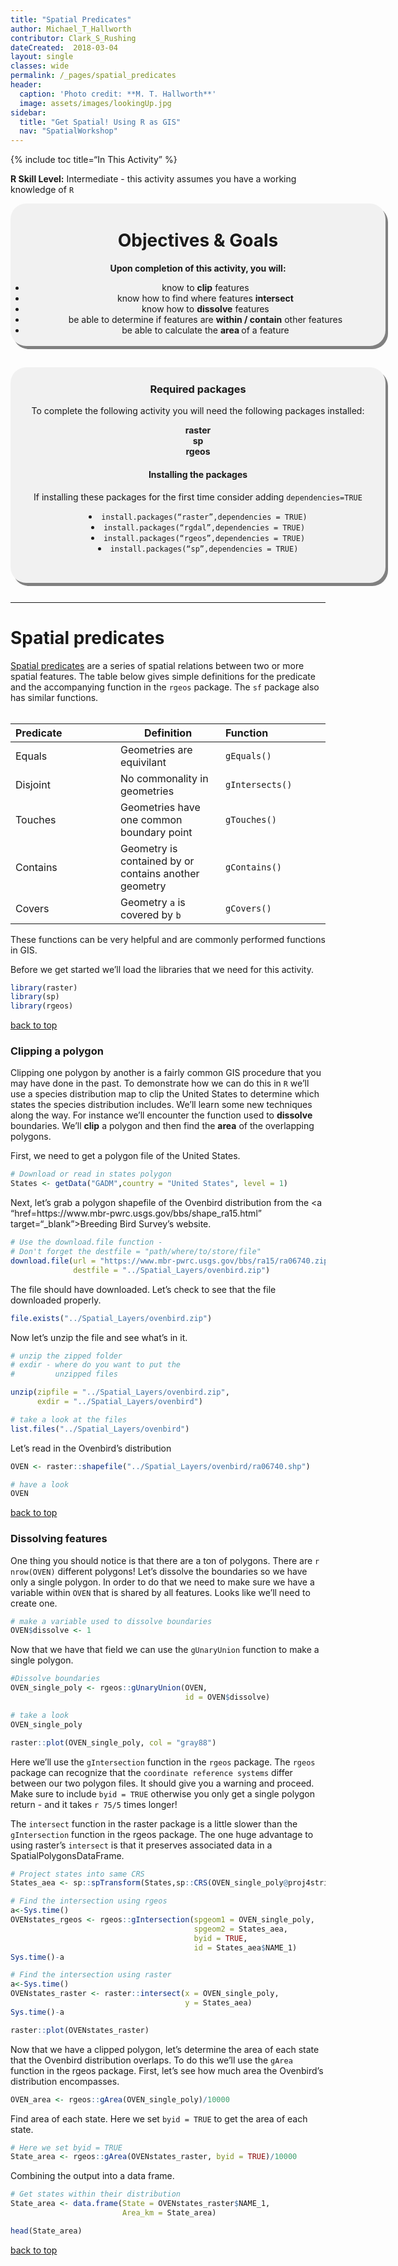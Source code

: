 ```yaml
---
title: "Spatial Predicates"
author: Michael_T_Hallworth
contributor: Clark_S_Rushing
dateCreated:  2018-03-04
layout: single
classes: wide
permalink: /_pages/spatial_predicates
header:
  caption: 'Photo credit: **M. T. Hallworth**'
  image: assets/images/lookingUp.jpg
sidebar:
  title: "Get Spatial! Using R as GIS"
  nav: "SpatialWorkshop"
---
```

<a name="TOP"></a>

{% include toc title="In This Activity" %}

**R Skill Level:** Intermediate - this activity assumes you have a working knowledge of `R` 


<div style="background-color:rgba(0, 0, 0, 0.0470588); border-radius: 25px; text-align:center; vertical-align: middle; padding:3px 0; width: 600px; margin: auto; box-shadow: 4px 5px gray;">

<h1>Objectives & Goals</h1>      
<b>Upon completion of this activity, you will:</b>
<ul>
<li> know to <strong>clip</strong> features </li>
<li> know how to find where features <strong>intersect</strong> </li>
<li> know how to <strong>dissolve</strong> features </li>
<li> be able to determine if features are <strong>within / contain</strong> other features</li>
<li> be able to calculate the <strong> area </strong> of a feature</li>
</ul>
</div>

<br>
<br>
<a name="install.packages"></a>
<div style="background-color:rgba(0, 1, 1, 0.0470588); border-radius: 25px; text-align:center; vertical-align: middle; padding:2px 0; width: 600px; margin: auto; box-shadow: 4px 5px gray;">

<h3> Required packages</h3> 
To complete the following activity you will need the following packages installed:

<strong>raster</strong>                      
<strong>sp</strong>             
<strong>rgeos</strong>                  
  
<h4>Installing the packages</h4>     
If installing these packages for the first time consider adding <code>dependencies=TRUE</code>        

<li><code>install.packages("raster",dependencies = TRUE)</code></li>
<li><code>install.packages("rgdal",dependencies = TRUE)</code></li>
<li><code>install.packages("rgeos",dependencies = TRUE)</code></li>
<li><code>install.packages("sp",dependencies = TRUE)</code></li>
<br> 
</div>
        
<br>
<hr> 

# Spatial predicates
<a href="https://en.wikipedia.org/wiki/DE-9IM#Spatial_predicates" target="_blank">Spatial predicates</a> are a series of spatial relations between two or more spatial features. The table below gives simple definitions for the predicate and the accompanying function in the <code>rgeos</code> package. The <code>sf</code> package also has similar functions.    
<br>
    
|Predicate|Definition|Function|    
|:-------|--------|:-------|
|Equals|Geometries are equivilant|<code>gEquals()</code>|
|Disjoint|No commonality in geometries|<code>gIntersects()</code>|
|Touches|Geometries have one common boundary point|<code>gTouches()</code>|
|Contains|Geometry is contained by or contains another geometry|<code>gContains()</code>|
|Covers|Geometry <code>a</code> is covered by <code>b</code>|<code>gCovers()</code>|

These functions can be very helpful and are commonly performed functions in GIS. 

Before we get started we'll load the libraries that we need for this activity. 
```r
library(raster)
library(sp)
library(rgeos)
```

<a href="#TOP">back to top</a>

### Clipping a polygon

Clipping one polygon by another is a fairly common GIS procedure that you may have done in the past. To demonstrate how we can do this in <code>R</code> we'll use a species distribution map to clip the United States to determine which states the species distribution includes. We'll learn some new techniques along the way. For instance we'll encounter the function used to <strong> dissolve </strong> boundaries. We'll <strong>clip</strong> a polygon and then find the <strong>area</strong> of the overlapping polygons. 

First, we need to get a polygon file of the United States.
```r
# Download or read in states polygon
States <- getData("GADM",country = "United States", level = 1)
```

Next, let's grab a polygon shapefile of the Ovenbird distribution from the <a "href=https://www.mbr-pwrc.usgs.gov/bbs/shape_ra15.html" target="_blank">Breeding Bird Survey's</a> website.
```r
# Use the download.file function -
# Don't forget the destfile = "path/where/to/store/file"
download.file(url = "https://www.mbr-pwrc.usgs.gov/bbs/ra15/ra06740.zip",
              destfile = "../Spatial_Layers/ovenbird.zip")
```

The file should have downloaded. Let's check to see that the file downloaded properly.
```r
file.exists("../Spatial_Layers/ovenbird.zip")
```
Now let's unzip the file and see what's in it. 
```r
# unzip the zipped folder
# exdir - where do you want to put the 
#         unzipped files

unzip(zipfile = "../Spatial_Layers/ovenbird.zip",
      exdir = "../Spatial_Layers/ovenbird")

# take a look at the files
list.files("../Spatial_Layers/ovenbird")
```

Let's read in the Ovenbird's distribution
```r
OVEN <- raster::shapefile("../Spatial_Layers/ovenbird/ra06740.shp")

# have a look
OVEN
```

<a href="#TOP">back to top</a>

### Dissolving features 
One thing you should notice is that there are a ton of polygons. There are `r nrow(OVEN)` different polygons! Let's dissolve the boundaries so we have only a single polygon. In order to do that we need to make sure we have a variable within <code>OVEN</code> that is shared by all features. Looks like we'll need to create one. 
```r
# make a variable used to dissolve boundaries
OVEN$dissolve <- 1
```

Now that we have that field we can use the `gUnaryUnion` function to make a single polygon. 
```r
#Dissolve boundaries
OVEN_single_poly <- rgeos::gUnaryUnion(OVEN, 
                                       id = OVEN$dissolve)

# take a look
OVEN_single_poly
```
```r
raster::plot(OVEN_single_poly, col = "gray88")
```

Here we'll use the <code>gIntersection</code> function in the <code>rgeos</code> package. The <code>rgeos</code> package can recognize that the <code>coordinate reference systems</code> differ between our two polygon files. It should give you a warning and proceed. Make sure to include <code>byid = TRUE</code> otherwise you only get a single polygon return - and it takes `r 75/5` times longer! 

The <code>intersect</code> function in the raster package is a little slower than the <code>gIntersection</code> function in the rgeos package. The one huge advantage to using raster's <code>intersect</code> is that it preserves associated data in a SpatialPolygonsDataFrame. 

```r
# Project states into same CRS
States_aea <- sp::spTransform(States,sp::CRS(OVEN_single_poly@proj4string@projargs))

# Find the intersection using rgeos
a<-Sys.time()
OVENstates_rgeos <- rgeos::gIntersection(spgeom1 = OVEN_single_poly,
                                         spgeom2 = States_aea,
                                         byid = TRUE, 
                                         id = States_aea$NAME_1)
Sys.time()-a

# Find the intersection using raster
a<-Sys.time()
OVENstates_raster <- raster::intersect(x = OVEN_single_poly, 
                                       y = States_aea)
Sys.time()-a
```

```r
raster::plot(OVENstates_raster)
```

Now that we have a clipped polygon, let's determine the area of each state that the Ovenbird distribution overlaps. To do this we'll use the <code>gArea</code> function in the rgeos package. First, let's see how much area the Ovenbird's distribution encompasses.

```r
OVEN_area <- rgeos::gArea(OVEN_single_poly)/10000
```

Find area of each state. Here we set <code>byid = TRUE</code> to get the area of each state. 
```r
# Here we set byid = TRUE 
State_area <- rgeos::gArea(OVENstates_raster, byid = TRUE)/10000
```

Combining the output into a data frame.
```r
# Get states within their distribution
State_area <- data.frame(State = OVENstates_raster$NAME_1,
                         Area_km = State_area)

head(State_area)
```

<a href="#TOP">back to top</a>

